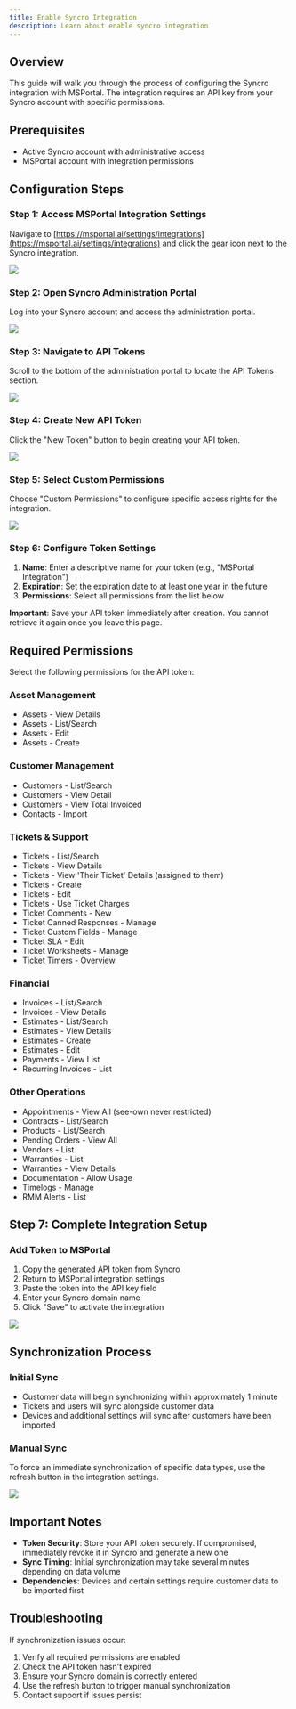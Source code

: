 ```yaml
---
title: Enable Syncro Integration
description: Learn about enable syncro integration
---
```


## Overview
This guide will walk you through the process of configuring the Syncro integration with MSPortal. The integration requires an API key from your Syncro account with specific permissions.

## Prerequisites
- Active Syncro account with administrative access
- MSPortal account with integration permissions

## Configuration Steps

### Step 1: Access MSPortal Integration Settings
Navigate to [https://msportal.ai/settings/integrations](https://msportal.ai/settings/integrations) and click the gear icon next to the Syncro integration.

![](https://colony-recorder.s3.amazonaws.com/files/2025-09-19/58747858-5f04-43b9-b089-b3c43493b9bb/stack_animation.webp)

### Step 2: Open Syncro Administration Portal
Log into your Syncro account and access the administration portal.

![](https://colony-recorder.s3.amazonaws.com/files/2025-09-19/400e0b26-00dd-40b0-ae93-773209c67eb9/stack_animation.webp)

### Step 3: Navigate to API Tokens
Scroll to the bottom of the administration portal to locate the API Tokens section.

![](https://ajeuwbhvhr.cloudimg.io/https://colony-recorder.s3.amazonaws.com/files/2025-09-19/c71de32a-d02e-4e4e-8d2d-ab8da9050ace/ascreenshot.jpeg?tl_px=0,227&br_px=1719,1189&force_format=jpeg&q=100&width=1120.0&wat=1&wat_opacity=0.7&wat_gravity=northwest&wat_url=https://colony-recorder.s3.us-west-1.amazonaws.com/images/watermarks/FB923C_standard.png&wat_pad=102,437)

### Step 4: Create New API Token
Click the "New Token" button to begin creating your API token.

![](https://ajeuwbhvhr.cloudimg.io/https://colony-recorder.s3.amazonaws.com/files/2025-09-19/ff07341b-183f-445f-9f8b-7288a063cec3/ascreenshot.jpeg?tl_px=187,0&br_px=1906,961&force_format=jpeg&q=100&width=1120.0&wat=1&wat_opacity=0.7&wat_gravity=northwest&wat_url=https://colony-recorder.s3.us-west-1.amazonaws.com/images/watermarks/FB923C_standard.png&wat_pad=938,101)

### Step 5: Select Custom Permissions
Choose "Custom Permissions" to configure specific access rights for the integration.

![](https://ajeuwbhvhr.cloudimg.io/https://colony-recorder.s3.amazonaws.com/files/2025-09-19/321f7b41-dfe9-4f7f-bddc-e447b979df4f/ascreenshot.jpeg?tl_px=0,0&br_px=1719,961&force_format=jpeg&q=100&width=1120.0&wat=1&wat_opacity=0.7&wat_gravity=northwest&wat_url=https://colony-recorder.s3.us-west-1.amazonaws.com/images/watermarks/FB923C_standard.png&wat_pad=254,247)

### Step 6: Configure Token Settings
1. **Name**: Enter a descriptive name for your token (e.g., "MSPortal Integration")
2. **Expiration**: Set the expiration date to at least one year in the future
3. **Permissions**: Select all permissions from the list below

**Important**: Save your API token immediately after creation. You cannot retrieve it again once you leave this page.

## Required Permissions

Select the following permissions for the API token:

### Asset Management
- Assets - View Details
- Assets - List/Search
- Assets - Edit
- Assets - Create

### Customer Management
- Customers - List/Search
- Customers - View Detail
- Customers - View Total Invoiced
- Contacts - Import

### Tickets & Support
- Tickets - List/Search
- Tickets - View Details
- Tickets - View 'Their Ticket' Details (assigned to them)
- Tickets - Create
- Tickets - Edit
- Tickets - Use Ticket Charges
- Ticket Comments - New
- Ticket Canned Responses - Manage
- Ticket Custom Fields - Manage
- Ticket SLA - Edit
- Ticket Worksheets - Manage
- Ticket Timers - Overview

### Financial
- Invoices - List/Search
- Invoices - View Details
- Estimates - List/Search
- Estimates - View Details
- Estimates - Create
- Estimates - Edit
- Payments - View List
- Recurring Invoices - List

### Other Operations
- Appointments - View All (see-own never restricted)
- Contracts - List/Search
- Products - List/Search
- Pending Orders - View All
- Vendors - List
- Warranties - List
- Warranties - View Details
- Documentation - Allow Usage
- Timelogs - Manage
- RMM Alerts - List

## Step 7: Complete Integration Setup

### Add Token to MSPortal
1. Copy the generated API token from Syncro
2. Return to MSPortal integration settings
3. Paste the token into the API key field
4. Enter your Syncro domain name
5. Click "Save" to activate the integration

![](https://colony-recorder.s3.amazonaws.com/files/2025-09-19/76c9550b-d460-4f68-aca1-cca0783bbd92/stack_animation.webp)

## Synchronization Process

### Initial Sync
- Customer data will begin synchronizing within approximately 1 minute
- Tickets and users will sync alongside customer data
- Devices and additional settings will sync after customers have been imported

### Manual Sync
To force an immediate synchronization of specific data types, use the refresh button in the integration settings.

![](https://ajeuwbhvhr.cloudimg.io/https://colony-recorder.s3.amazonaws.com/files/2025-09-19/981ea464-c9ac-452b-ae90-f2d3c52397c4/ascreenshot.jpeg?tl_px=530,72&br_px=1907,841&force_format=jpeg&q=100&width=1120.0&wat=1&wat_opacity=0.7&wat_gravity=northwest&wat_url=https://colony-recorder.s3.us-west-1.amazonaws.com/images/watermarks/FB923C_standard.png&wat_pad=735,277)

## Important Notes

- **Token Security**: Store your API token securely. If compromised, immediately revoke it in Syncro and generate a new one
- **Sync Timing**: Initial synchronization may take several minutes depending on data volume
- **Dependencies**: Devices and certain settings require customer data to be imported first

## Troubleshooting

If synchronization issues occur:
1. Verify all required permissions are enabled
2. Check the API token hasn't expired
3. Ensure your Syncro domain is correctly entered
4. Use the refresh button to trigger manual synchronization
5. Contact support if issues persist


